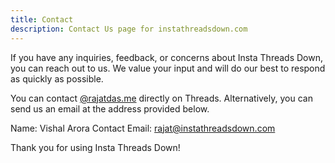 ```yaml
---
title: Contact
description: Contact Us page for instathreadsdown.com
---
```


If you have any inquiries, feedback, or concerns about Insta Threads Down, you can reach out to us. We value your input and will do our best to respond as quickly as possible.

You can contact [@rajatdas.me](https://www.threads.net/@rajatdas.me) directly on Threads. Alternatively, you can send us an email at the address provided below.

Name: Vishal Arora
Contact Email: rajat@instathreadsdown.com

Thank you for using Insta Threads Down!
